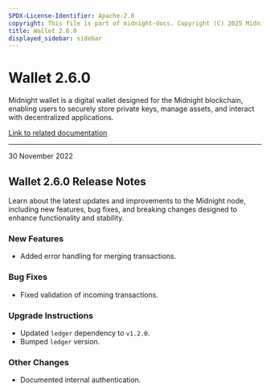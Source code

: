 ```yaml
---
SPDX-License-Identifier: Apache-2.0
copyright: This file is part of midnight-docs. Copyright (C) 2025 Midnight Foundation. Licensed under the Apache License, Version 2.0 (the "License"); You may not use this file except in compliance with the License. You may obtain a copy of the License at http://www.apache.org/licenses/LICENSE-2.0 Unless required by applicable law or agreed to in writing, software distributed under the License is distributed on an "AS IS" BASIS, WITHOUT WARRANTIES OR CONDITIONS OF ANY KIND, either express or implied. See the License for the specific language governing permissions and limitations under the License.
title: Wallet 2.6.0
displayed_sidebar: sidebar
---
```


# Wallet 2.6.0

Midnight wallet is a digital wallet designed for the Midnight blockchain, enabling users to securely store private keys, manage assets, and interact with decentralized applications.

[Link to related documentation](../../learn/introduction/wallets)


---

<div 
  style={{
    marginTop: '0',
    fontSize: '1rem',
    fontWeight: 'normal',
    marginBottom: '0.5rem'
  }}
>
  30 November 2022
</div>

## Wallet 2.6.0 Release Notes

Learn about the latest updates and improvements to the Midnight node, including new features, bug fixes, and breaking changes designed to enhance functionality and stability.

### New Features

- Added error handling for merging transactions.

### Bug Fixes

- Fixed validation of incoming transactions.

### Upgrade Instructions

- Updated `ledger` dependency to `v1.2.0`.
- Bumped `ledger` version. 

### Other Changes

- Documented internal authentication. 
